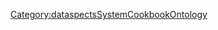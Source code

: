 <div class="pwd" style="background-color:lightblue;">{{{1}}}</div><noinclude>[[Category:dataspectsSystemCookbookOntology]]</noinclude>